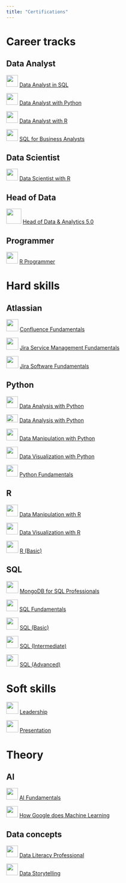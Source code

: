 ```yaml
---
title: "Certifications"
---
```


# Career tracks

## Data Analyst

![](images/download-01.png){width="31"} [Data Analyst in SQL](https://www.datacamp.com/statement-of-accomplishment/track/1358b6f9357ffdaec03dbfa329a173bd95c41360)

![](images/download-01.png){width="31"} [Data Analyst with Python](https://www.datacamp.com/statement-of-accomplishment/track/67774c6f199b21768ae7ff5175e765c9b5de34c9)

![](images/download-01.png){width="31"} [Data Analyst with R](https://www.datacamp.com/statement-of-accomplishment/track/b2e74053d5b2195e8f3a124f63a38081c210102d)

![](images/download-01.png){width="31"} [SQL for Business Analysts](https://www.datacamp.com/statement-of-accomplishment/track/3ee8b24604cfe40861c496bf0168416383e64be2)

## Data Scientist

![](images/download-01.png){width="31"} [Data Scientist with R](https://www.datacamp.com/statement-of-accomplishment/track/2e0b83340d63ded2751266704d2f0d385cda2a43)

## Head of Data

![](images/strides-02.png){width="40"} [Head of Data & Analytics 5.0](https://www.strides.com.br/)

## Programmer

![](images/download-01.png){width="31"} [R Programmer](https://www.datacamp.com/statement-of-accomplishment/track/3ead25e9d7f379f930c5c203355bc1e315187354)

# Hard skills

## Atlassian

![](images/paste-2BF0ACDA.png){width="32"} [Confluence Fundamentals](https://university.atlassian.com/student/award/VNroXeukepbpn1pXbfV6YZk1)

![](images/paste-2BF0ACDA.png){width="32"} [Jira Service Management Fundamentals](https://university.atlassian.com/student/award/PaFxwB8zTHN2muDhJSaqpscG)

![](images/paste-2BF0ACDA.png){width="32"} [Jira Software Fundamentals](https://university.atlassian.com/student/award/FB7sG8yckBd3ATg7emmFgt9F)

## Python

![](images/download%20(1).png){width="31"} [Data Analysis with Python](https://courses.cognitiveclass.ai/certificates/26bbd72010f44f0093e2551508bc444e)

![](images/download%20(2).png){width="31" height="21"} [Data Analysis with Python](https://www.freecodecamp.org/certification/fcc9e7d893e-6799-4c57-a0c9-c8f664ec685a/data-analysis-with-python-v7)

![](images/download-01.png){width="31"} [Data Manipulation with Python](https://www.datacamp.com/statement-of-accomplishment/track/e24f579f704adfa1882ff2f859aaf2c34fb334ac)

![](images/download%20(1).png){width="31"} [Data Visualization with Python](https://courses.cognitiveclass.ai/certificates/bd884f6c5d8d43318946570cda8eb9ad)

![](images/download-01.png){width="31"} [Python Fundamentals](https://www.datacamp.com/statement-of-accomplishment/track/63ba119a0a2bfefcf034d87fc2b5d9a4e9463ed1)

## R

![](images/download-01.png){width="31"} [Data Manipulation with R](https://www.datacamp.com/statement-of-accomplishment/track/08db06b8f1609c50a23d7060788c2321dc81c48a?raw=1)

![](images/download-01.png){width="31"} [Data Visualization with R](https://www.datacamp.com/statement-of-accomplishment/track/a5aa6252e8ddb4e2c3414b757a4aaf802886824c)

![](images/hackerrank-01.png){width="32"} [R (Basic)](https://www.hackerrank.com/certificates/c49e8229f339)

## SQL

![](https://coursera-university-assets.s3.amazonaws.com/05/353594a7964fdeaff4e10615de58c0/MongoDBSquareLogo.png){width="32"} [MongoDB for SQL Professionals](https://ti-user-certificates.s3.amazonaws.com/ae62dcd7-abdc-4e90-a570-83eccba49043/b63aba26-47a6-4417-a539-1b74a88a0b86-vincius-flix-0e0b9438-a1a8-4fc0-8ad3-bc1777d92c1d-certificate.pdf)

![](images/download-01.png){width="31"} [SQL Fundamentals](https://www.datacamp.com/statement-of-accomplishment/track/2a986ff0cd3310f3e428264c62d13216ebd975a1?raw=1)

![](images/hackerrank-01.png){width="32"} [SQL (Basic)](https://www.hackerrank.com/certificates/a35f6899231b?utm_medium=email&utm_source=mail_template_1393&utm_campaign=hrc_skills_certificate)

![](images/hackerrank-01.png){width="32"} [SQL (Intermediate)](https://www.hackerrank.com/certificates/ad67e9b31603?utm_medium=email&utm_source=mail_template_1393&utm_campaign=hrc_skills_certificate)

![](images/hackerrank-01.png){width="32"} [SQL (Advanced)](https://www.hackerrank.com/certificates/a2283f2bf638)

# Soft skills

![](images/paste-B8EC21E4.png){width="32"} [Leadership](https://drive.conqueronline.com.br/CertificadosTeste/Forma%C3%A7%C3%A3o%20em%20Lideran%C3%A7a/1694472263631-6e861d53-9a55-43ba-8fe6-2315939a3569.jpeg)

![](images/paste-B8EC21E4.png){width="32"} [Presentation](https://www.conquerplus.com.br/certificates/fae527b1-bcf3-4843-8901-43eba90fbffc?enrollment=7585023)

# Theory

## AI

![](images/download-01.png){width="31"} [AI Fundamentals](https://www.datacamp.com/statement-of-accomplishment/track/e7f701b0e0d3ece62feb4cbfca989df97f858186?raw=1)

![](images/coursera-blog-image-01.png){width="31" height="30"} [How Google does Machine Learning](https://www.coursera.org/account/accomplishments/verify/T2Z7F6MT9KQK)

## Data concepts

![](images/download-01.png){width="31"} [Data Literacy Professional](https://www.datacamp.com/statement-of-accomplishment/track/b76f2f4a35ada06c2c31560cd8976f1da7527234)

![](images/download-01.png){width="31"} [Data Storytelling](https://www.datacamp.com/statement-of-accomplishment/track/d1b627859b9fd881031f7e47251ea73af46bdd35)

### 
